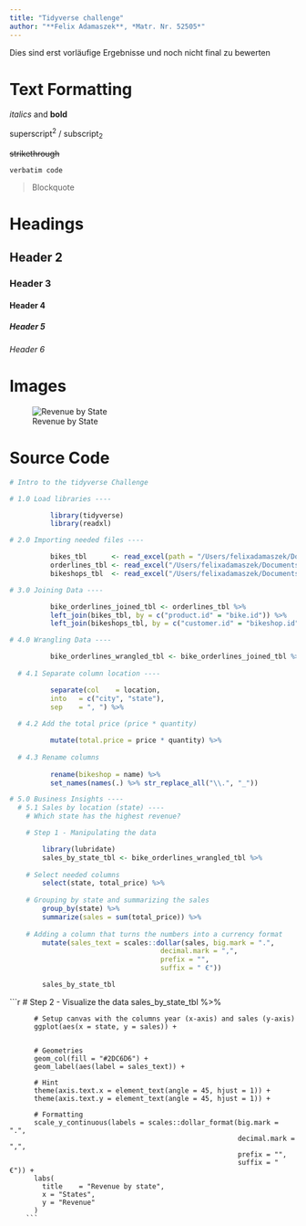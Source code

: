 ```yaml
---
title: "Tidyverse challenge"
author: "**Felix Adamaszek**, *Matr. Nr. 52505*"
---
```


::: callout-note
Dies sind erst vorläufige Ergebnisse und noch nicht final zu bewerten
:::

# Text Formatting

*italics* and **bold**

superscript^2^ / subscript~2~

~~strikethrough~~

`verbatim code`

> Blockquote

# Headings

## Header 2
### Header 3
#### Header 4
##### Header 5
###### Header 6

# Images


![Revenue by State](../../assets/img/graph.png)

# Source Code


```r
# Intro to the tidyverse Challenge

# 1.0 Load libraries ----

          library(tidyverse)
          library(readxl)

# 2.0 Importing needed files ----

          bikes_tbl      <- read_excel(path = "/Users/felixadamaszek/Documents/GitHub/ss23-bdsb-FelixAdams1827/Eigener Ordner/Intro to the tidyverse/Business Case/01_bike_sales/01_raw_data/bikes.xlsx")
          orderlines_tbl <- read_excel("/Users/felixadamaszek/Documents/GitHub/ss23-bdsb-FelixAdams1827/Eigener Ordner/Intro to the tidyverse/Business Case/01_bike_sales/01_raw_data/orderlines.xlsx")
          bikeshops_tbl  <- read_excel("/Users/felixadamaszek/Documents/GitHub/ss23-bdsb-FelixAdams1827/Eigener Ordner/Intro to the tidyverse/Business Case/01_bike_sales/01_raw_data/bikeshops.xlsx")

# 3.0 Joining Data ----

          bike_orderlines_joined_tbl <- orderlines_tbl %>%
          left_join(bikes_tbl, by = c("product.id" = "bike.id")) %>%
          left_join(bikeshops_tbl, by = c("customer.id" = "bikeshop.id"))

# 4.0 Wrangling Data ----

          bike_orderlines_wrangled_tbl <- bike_orderlines_joined_tbl %>%
  
  # 4.1 Separate column location ----

          separate(col    = location,
          into   = c("city", "state"),
          sep    = ", ") %>%
  
  # 4.2 Add the total price (price * quantity) 

          mutate(total.price = price * quantity) %>%
  
  # 4.3 Rename columns 
  
          rename(bikeshop = name) %>%
          set_names(names(.) %>% str_replace_all("\\.", "_"))

# 5.0 Business Insights ----
  # 5.1 Sales by location (state) ----
    # Which state has the highest revenue?

    # Step 1 - Manipulating the data

        library(lubridate)
        sales_by_state_tbl <- bike_orderlines_wrangled_tbl %>%
  
    # Select needed columns
        select(state, total_price) %>%
  
    # Grouping by state and summarizing the sales
        group_by(state) %>% 
        summarize(sales = sum(total_price)) %>%
        
    # Adding a column that turns the numbers into a currency format
        mutate(sales_text = scales::dollar(sales, big.mark = ".", 
                                     decimal.mark = ",", 
                                     prefix = "", 
                                     suffix = " €"))

        sales_by_state_tbl

```
```r
        
        # Step 2 - Visualize the data
        sales_by_state_tbl %>%
          
          # Setup canvas with the columns year (x-axis) and sales (y-axis)
          ggplot(aes(x = state, y = sales)) +
          
          
          # Geometries
          geom_col(fill = "#2DC6D6") + 
          geom_label(aes(label = sales_text)) +
          
          # Hint
          theme(axis.text.x = element_text(angle = 45, hjust = 1)) +
          theme(axis.text.y = element_text(angle = 45, hjust = 1)) +
          
          # Formatting
          scale_y_continuous(labels = scales::dollar_format(big.mark = ".", 
                                                            decimal.mark = ",", 
                                                            prefix = "", 
                                                            suffix = " €")) +
          labs(
            title    = "Revenue by state",
            x = "States",
            y = "Revenue"
          )
        ```